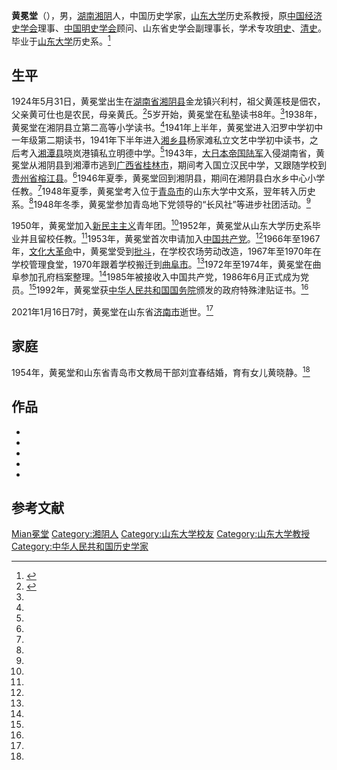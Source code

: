{{Infobox person
| 图像       = 
| 图像说明   = 
| 姓名       = 黄冕堂
| 英文名     = 
| 本名       = 
| 出生日期   = {{birth date|1924|05|31}}
| 出生地     = {{ROC-1912}}[[湖南省_(中華民國)|湖南省]][[湘阴县|湘阴县]]
| 死亡日期   = {{death date and age|2021|01|16|1924|05|31}}
| 死亡地     = {{PRC}}[[山东省|山东省]][[济南市|济南市]]
| 政党       = 
| 政治运动   = 
| 别名       = 
| 种族       = 汉族
| 母校       = [[山东大学|山东大学]]历史系
| 职业       = 教授、历史学家
| 活跃时期   = 
| 组织       = 
| 机构       = 
| 研究领域   = 明史、清史
| 知名于     = 
| 知名作品   = 
| 宗教信仰   = 
| 配偶       = {{marriage|刘宜春|1954|2021}}
| 子女       = 
| 父母       = 
| 亲属       = 
| 受影响于   = 
| 影响于     = 
| 获奖       = <!--  {{Awards|award= |year= |title= }} -->
| 网站       = <!-- {{URL| }} -->
}}
'''黄冕堂'''（{{bd|1924年|5月31日|2021年|1月16日|catIdx=Huang黄冕堂}}），男，[[湖南省_(中華民國)|湖南]][[湘阴县|湘阴]]人，中国历史学家，[[山东大学|山东大学]]历史系教授，原[[中国经济史学会|中国经济史学会]]理事、[[中国明史学会|中国明史学会]]顾问、山东省史学会副理事长，学术专攻[[明朝历史|明史]]、[[清朝历史|清史]]。毕业于[[山东大学|山东大学]]历史系。<ref>{{cite news |author1=岳怀让 |title=知名明清史研究学者黄冕堂逝世，享年97岁 |url=https://www.thepaper.cn/newsDetail_forward_10820327 |accessdate=2021-01-19 |work=澎湃新闻 |date=2021-01-16}}</ref>

== 生平 ==
1924年5月31日，黄冕堂出生在[[湖南省_(中華民國)|湖南省]][[湘阴县|湘阴县]]金龙镇兴利村，祖父黄莲枝是佃农，父亲黄可仕也是农民，母亲黄氏。<ref name="duck">{{cite news |title=沉痛悼念 黄冕堂先生年表 |url=https://kfda.qfnu.edu.cn/info/1084/5965.htm |accessdate=2021-01-19 |work=孔府档案研究中心 |date=2021-01-17}}</ref>5岁开始，黄冕堂在私塾读书8年。<ref name="duck"/>1938年，黄冕堂在湘阴县立第二高等小学读书。<ref name="duck"/>1941年上半年，黄冕堂进入汨罗中学初中一年级第二期读书，1941年下半年进入[[湘乡市|湘乡县]]杨家滩私立文艺中学初中读书，之后考入[[湘潭市|湘潭县]]晓岚港镇私立明德中学。<ref name="duck"/>1943年，[[大日本帝国陆军|大日本帝国陆军]]入侵湖南省，黄冕堂从湘阴县到湘潭市逃到[[廣西省_(中華民國)|广西省]][[桂林市|桂林市]]，期间考入国立汉民中学，又跟随学校到[[貴州省_(中華民國)|贵州省]][[榕江县|榕江县]]。<ref name="duck"/>1946年夏季，黄冕堂回到湘阴县，期间在湘阴县白水乡中心小学任教。<ref name="duck"/>1948年夏季，黄冕堂考入位于[[青岛市|青岛市]]的山东大学中文系，翌年转入历史系。<ref name="duck"/>1948年冬季，黄冕堂参加青岛地下党领导的“长风社”等进步社团活动。<ref name="duck"/>

1950年，黄冕堂加入[[新民主主义|新民主主义]]青年团。<ref name="duck"/>1952年，黄冕堂从山东大学历史系毕业并且留校任教。<ref name="duck"/>1953年，黄冕堂首次申请加入[[中国共产党|中国共产党]]。<ref name="duck"/>1966年至1967年，[[文化大革命|文化大革命]]中，黄冕堂受到[[批斗|批斗]]，在学校农场劳动改造，1967年至1970年在学校管理食堂，1970年跟着学校搬迁到[[曲阜市|曲阜市]]。<ref name="duck"/>1972年至1974年，黄冕堂在曲阜参加孔府档案整理。<ref name="duck"/>1985年被接收入中国共产党，1986年6月正式成为党员。<ref name="duck"/>1992年，黄冕堂获[[中华人民共和国国务院|中华人民共和国国务院]]颁发的政府特殊津贴证书。<ref name="duck"/>

2021年1月16日7时，黄冕堂在山东省[[济南市|济南市]]逝世。<ref name="duck"/>

== 家庭 ==
1954年，黄冕堂和山东省青岛市文教局干部刘宜春结婚，育有女儿黄晓静。<ref name="duck"/>

== 作品 ==
* {{cite book |author1=黄冕堂 |author2=刘锋 |title=《朱元璋评传》 |date=2011-04-01 |publisher=南京大学出版社 |location=江苏省南京市 |isbn=9787305060953}}
* {{cite book |title=《明史管见》 |date=2000-01-01 |publisher=齐鲁书社 |location=山东省济南市 |isbn=9788291566665}}
* {{cite book |title=《清史治要》 |date=2000-01-01 |publisher=齐鲁书社 |location=山东省济南市 |isbn=9787533302122}}
* {{cite book |title=《中国历代物价问题考述》 |date=2008-01-01 |publisher=齐鲁书社 |location=山东省济南市 |isbn=9787533319137}}
* {{cite book |title=《黄冕堂晚学集》 |date=2000-01-01 |publisher=齐鲁书社 |location=山东省济南市 |isbn=9787533319144}}

== 参考文献 ==
{{reflist}}

{{Authority control}} 
{{DEFAULTSORT:Huang黄冕堂}}
[[Category:黄姓|Mian冕堂]]
[[Category:湘阴人|Category:湘阴人]]
[[Category:山东大学校友|Category:山东大学校友]]
[[Category:山东大学教授|Category:山东大学教授]]
[[Category:中华人民共和国历史学家|Category:中华人民共和国历史学家]]